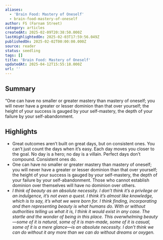 ```yaml
---
aliases:
  - 'Brain Food: Mastery of Oneself'
  - brain-food-mastery-of-oneself
author: FS (Farnam Street)
category: articles
createdAt: 2025-02-09T20:38:50.000Z
lastHighlightedOn: 2025-02-03T17:59:56.049Z
publishedOn: 2025-02-02T00:00:00.000Z
source: reader
status: seedling
tags: []
title: 'Brain Food: Mastery of Oneself'
updatedAt: 2025-04-12T15:55:18.000Z
url: ''
---
```

## Summary

“One can have no smaller or greater mastery than mastery of oneself; you will never have a greater or lesser dominion than that over yourself; the height of your success is gauged by your self-mastery, the depth of your failure by your self-abandonment.

## Highlights

- Great outcomes aren’t built on great days, but on consistent ones.
  You can’t just count the days when it’s easy. Each day moves you closer to the goal. No day is a hero; no day is a villain.
  Perfect days don’t compound. Consistent ones do.
- One can have no smaller or greater mastery than mastery of oneself; you will never have a greater or lesser dominion than that over yourself; the height of your success is gauged by your self-mastery, the depth of your failure by your self-abandonment. Those who cannot establish dominion over themselves will have no dominion over others.
- _I think of beauty as an absolute necessity. I don’t think it’s a privilege or an indulgence, it’s not even a quest. I think it’s almost like knowledge, which is to say, it’s what we were born for. I think finding, incorporating and then representing beauty is what humans do. With or without authorities telling us what it is, I think it would exist in any case._
  _The startle and the wonder of being in this place. This overwhelming beauty—some of it is natural, some of it is man-made, some of it is casual, some of it is a mere glance—is an absolute necessity. I don’t think we can do without it any more than we can do without dreams or oxygen._
